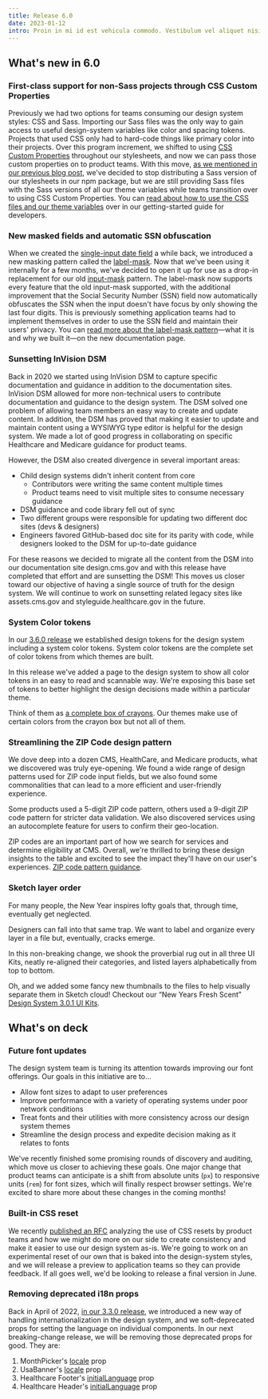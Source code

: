 ```yaml
---
title: Release 6.0
date: 2023-01-12
intro: Proin in mi id est vehicula commodo. Vestibulum vel aliquet nisi. Integer in nunc tincidunt, dapibus augue sed, suscipit nibh.
---
```


## What's new in 6.0

### First-class support for non-Sass projects through CSS Custom Properties

Previously we had two options for teams consuming our design system styles: CSS and Sass. Importing our Sass files was the only way to gain access to useful design-system variables like color and spacing tokens. Projects that used CSS only had to hard-code things like primary color into their projects. Over this program increment, we shifted to using [CSS Custom Properties](https://developer.mozilla.org/en-US/docs/Web/CSS/--*) throughout our stylesheets, and now we can pass those custom properties on to product teams. With this move, [as we mentioned in our previous blog post](https://design.cms.gov/blog/?theme=core#sasscss-changes), we've decided to stop distributing a Sass version of our stylesheets in our npm package, but we are still providing Sass files with the Sass versions of all our theme variables while teams transition over to using CSS Custom Properties. You can [read about how to use the CSS files and our theme variables](https://design.cms.gov/getting-started/for-developers/) over in our getting-started guide for developers.

### New masked fields and automatic SSN obfuscation

When we created the [single-input date field](https://design.cms.gov/components/date-field/single-input-date-field/) a while back, we introduced a new masking pattern called the [label-mask](https://design.cms.gov/components/text-field/label-masked-field/). Now that we've been using it internally for a few months, we've decided to open it up for use as a drop-in replacement for our old [input-mask](https://design.cms.gov/components/text-field/input-masked-field/) pattern. The label-mask now supports every feature that the old input-mask supported, with the additional improvement that the Social Security Number (SSN) field now automatically obfuscates the SSN when the input doesn't have focus by only showing the last four digits. This is previously something application teams had to implement themselves in order to use the SSN field and maintain their users' privacy. You can [read more about the label-mask pattern](https://design.cms.gov/components/text-field/label-masked-field/)—what it is and why we built it—on the new documentation page.

### Sunsetting InVision DSM

Back in 2020 we started using InVision DSM to capture specific documentation and guidance in addition to the documentation sites. InVision DSM allowed for more non-technical users to contribute documentation and guidance to the design system. The DSM solved one problem of allowing team members an easy way to create and update content. In addition, the DSM has proved that making it easier to update and maintain content using a WYSIWYG type editor is helpful for the design system. We made a lot of good progress in collaborating on specific Healthcare and Medicare guidance for product teams.

However, the DSM also created divergence in several important areas:  
  
- Child design systems didn't inherit content from core
    - Contributors were writing the same content multiple times
    - Product teams need to visit multiple sites to consume necessary guidance
- DSM guidance and code library fell out of sync
- Two different groups were responsible for updating two different doc sites (devs & designers)
- Engineers favored GitHub-based doc site for its parity with code, while designers looked to the DSM for up-to-date guidance

For these reasons we decided to migrate all the content from the DSM into our documentation site design.cms.gov and with this release have completed that effort and are sunsetting the DSM! This moves us closer toward our objective of having a single source of truth for the design system. We will continue to work on sunsetting related legacy sites like assets.cms.gov and styleguide.healthcare.gov in the future.

### System Color tokens

In our [3.6.0 release](https://github.com/CMSgov/design-system/releases/tag/%40cmsgov%2Fdesign-system%403.6.0) we established design tokens for the design system including a system color tokens. System color tokens are the complete set of color tokens from which themes are built.

In this release we've added a page to the design system to show all color tokens in an easy to read and scannable way. We're exposing this base set of tokens to better highlight the design decisions made within a particular theme.

Think of them as [a complete box of crayons](https://design.cms.gov/foundation/system-color-tokens/?theme=core). Our themes make use of certain colors from the crayon box but not all of them.

### Streamlining the ZIP Code design pattern

We dove deep into a dozen CMS, HealthCare, and Medicare products, what we discovered was truly eye-opening. We found a wide range of design patterns used for ZIP code input fields, but we also found some commonalities that can lead to a more efficient and user-friendly experience.

Some products used a 5-digit ZIP code pattern, others used a 9-digit ZIP code pattern for stricter data validation. We also discovered services using an autocomplete feature for users to confirm their geo-location.

ZIP codes are an important part of how we search for services and determine eligibility at CMS. Overall, we're thrilled to bring these design insights to the table and excited to see the impact they'll have on our user's experiences. [ZIP code pattern guidance](https://design.cms.gov/patterns/zip-codes/?theme=core).

### Sketch layer order

For many people, the New Year inspires lofty goals that, through time, eventually get neglected.

Designers can fall into that same trap. We want to label and organize every layer in a file but, eventually, cracks emerge.

In this non-breaking change, we shook the proverbial rug out in all three UI Kits, neatly re-aligned their categories, and listed layers alphabetically from top to bottom.

Oh, and we added some fancy new thumbnails to the files to help visually separate them in Sketch cloud! Checkout our “New Years Fresh Scent” [Design System 3.0.1 UI Kits](https://www.sketch.com/workspace/7688a8c5-c5a5-4944-bd1d-81f2169122ef/p/e0c14ddc-de5f-42bb-815d-be8ba96c39d1).

## What's on deck

### Future font updates

The design system team is turning its attention towards improving our font offerings. Our goals in this initiative are to…
- Allow font sizes to adapt to user preferences
- Improve performance with a variety of operating systems under poor network conditions
- Treat fonts and their utilities with more consistency across our design system themes
- Streamline the design process and expedite decision making as it relates to fonts

We've recently finished some promising rounds of discovery and auditing, which move us closer to achieving these goals. One major change that product teams can anticipate is a shift from absolute units (`px`) to responsive units (`rem`) for font sizes, which will finally respect browser settings. We're excited to share more about these changes in the coming months!

### Built-in CSS reset

We recently [published an RFC](https://github.com/CMSgov/design-system/discussions/2333) analyzing the use of CSS resets by product teams and how we might do more on our side to create consistency and make it easier to use our design system as-is. We're going to work on an experimental reset of our own that is baked into the design-system styles, and we will release a preview to application teams so they can provide feedback. If all goes well, we'd be looking to release a final version in June.

### Removing deprecated i18n props

Back in April of 2022, [in our 3.3.0 release](https://github.com/CMSgov/design-system/releases/tag/%40cmsgov%2Fdesign-system%403.3.0), we introduced a new way of handling internationalization in the design system, and we soft-deprecated props for setting the language on individual components. In our next breaking-change release, we will be removing those deprecated props for good. They are:

1. MonthPicker's [locale](https://github.com/CMSgov/design-system/blob/master/packages/design-system/src/components/MonthPicker/MonthPicker.tsx#L34) prop
2. UsaBanner's [locale](https://github.com/CMSgov/design-system/blob/master/packages/design-system/src/components/UsaBanner/UsaBanner.tsx#L31) prop
3. Healthcare Footer's [initialLanguage](https://github.com/CMSgov/design-system/blob/master/packages/ds-healthcare-gov/src/components/Footer/Footer.tsx#L18) prop
4. Healthcare Header's [initialLanguage](https://github.com/CMSgov/design-system/blob/master/packages/ds-healthcare-gov/src/components/Header/Header.tsx#L28) prop
